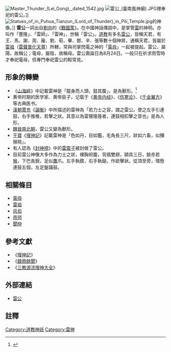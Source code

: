 {{otheruses|subject=中國神話中的神明|other=日本跨媒體作品《精靈寶可夢》中的虛構生物|雷公 (精靈寶可夢)}}
{{Redirect2|雷公|泰國提供的一個热带风暴的命名|颱風雷馬遜}}
{{道教}}
[[File:Master_Thunder_(Lei_Gong),_dated_1542.jpg|thumb]]
[[File:雷公_(臺南風神廟).JPG|thumb]]裡奉祀的雷公。]]
[[File:Statues_of_in_Puhua_Tianzun_(Lord_of_Thunder)_in_Pili_Temple.jpg|thumb]]的神像。]]
'''雷公'''一詞出自[[劉向|劉向]]的《[[戰國策|戰國策]]》。在中國神話傳說中，是掌管[[雷|雷]]的神明。亦叫作「豐隆」、「雷師」、「雷神」，世稱「雷公」。[[道教|道教]]有多名[[雷公|雷公]]，皆稱天君，有王、馬、謝、周、龐、劉、荀、畢、鄧、辛、張等數十個神將，通稱天君，皆屬於[[雷祖|雷祖]]（[[雷聲普化天尊|雷聲普化天尊]]）所轄，常與司掌閃電之神的「[[電母|電母]]」一起被提起。雷公，屬陽，故稱公；電母，屬陰，故稱母。雷公壽誕日為8月24日。一般只在祈求雨雪時才奉祀電母，但專門奉祀雷公的較常見。

==形象的轉變==
*《[[山海經|山海經]]》中記載雷神是「龍身而人頭，鼓其腹」，是為獸形。<ref>{{Cite web |url=https://zh.wikisource.org/zh-hant/%E5%B1%B1%E6%B5%B7%E7%B6%93/%E6%B5%B7%E5%85%A7%E6%9D%B1%E7%B6%93 |title=山海經/海內東經 - 维基文库，自由的图书馆 |access-date=2015-04-21 |archive-date=2020-07-28 |archive-url=https://web.archive.org/web/20200728044615/https://zh.wikisource.org/zh-hant/%E5%B1%B1%E6%B5%B7%E7%B6%93/%E6%B5%B7%E5%85%A7%E6%9D%B1%E7%B6%93 |dead-url=no }}</ref>
*黄帝时期的医学家、黄帝臣子，记载于《[[黄帝内经|黄帝内经]]》、《[[伤寒论|伤寒论]]》、《[[千金翼方|千金翼方]]》等古典医书。
*[[漢朝|漢朝]][[賈充|賈充]]《[[論衡|論衡]]》中所描述的雷神為「若力士之容，謂之雷公。使之左手引連鼓，右手推椎，若擊之狀。其意以為雷聲隆隆者，連鼓相扣擊之音也」是為人形。
*[[魏晉南北朝|魏晉南北朝]]，雷公又變為獸形。
*[[干寶|干寶]]《[[搜神記|搜神記]]》記載雷神是「色如丹，目如鑑，毛角長三尺，狀如六畜，似獼猴桃」。
* 有人認為《[[封神榜|封神榜]]》中的[[雷震子|雷震子]]被封做了雷公。
*目前雷公神像大多作為力士之狀，裸胸袒腹，背插雙翅，額具三日，臉赤若[[猴|猴]]，下巴長銳，足似[[鷹|鷹]]爪。左手執鍥，右手執鎚，作欲擊狀。從頂至旁，環懸連鼓五個，左足盤躡鼓。

==相關條目==
*[[電母|電母]]
*[[雷祖|雷祖]]
*[[风伯|风伯]]
*[[雨师|雨师]]
*[[聞仲|聞仲]]

==參考文獻==
*《[[搜神記|搜神記]]》
*《[[鑄鼎餘聞|鑄鼎餘聞]]》
*《[[三教源流搜神大全|三教源流搜神大全]]》 

==外部連結==
*[http://www.greatchinese.com/gods/leigong.htm 雷公] {{Wayback|url=http://www.greatchinese.com/gods/leigong.htm |date=20140220042215 }}
==註釋==
{{reflist}}

{{Taoism-stub}}

[[Category:道教神祇|Category:道教神祇]]
[[Category:雷神|Category:雷神]]
